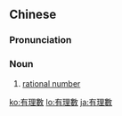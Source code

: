 {{also|有理数}}
==Chinese==
{{zh-forms|s=有理数|type=21}}

===Pronunciation===
{{zh-pron
|m=yǒulǐshù
|cat=n
}}

===Noun===
{{zh-noun}}

# {{lb|zh|mathematics}} [[rational number]]

[[ko:有理數]]
[[lo:有理數]]
[[ja:有理數]]